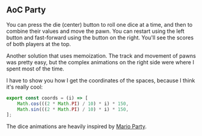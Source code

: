 ## AoC Party

<Tutorial>
You can press the die (center) button to roll one dice at a time, and then to combine their values and move the pawn. You can restart using the left button and fast-forward using the button on the right. You'll see the scores of both players at the top.
</Tutorial>

Another solution that uses memoization. The track and movement of pawns was pretty easy, but the complex animations on the right side were where I spent most of the time.

I have to show you how I get the coordinates of the spaces, because I think it's really cool:
```javascript
export const coords = (i) => [
    Math.cos(((2 * Math.PI) / 10) * i) * 150,
    Math.sin(((2 * Math.PI) / 10) * i) * 150,
];
```
The dice animations are heavily inspired by [Mario Party](https://www.youtube.com/watch?v=UdmV7Vbi4nM).